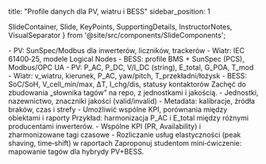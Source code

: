 title: "Profile danych dla PV, wiatru i BESS"
sidebar_position: 1

  SlideContainer, 
  Slide, 
  KeyPoints, 
  SupportingDetails, 
  InstructorNotes,
  VisualSeparator 
} from '@site/src/components/SlideComponents';

<SlideContainer>

<Slide title="🗂️ Profile danych — przegląd" type="info">

<KeyPoints title="📋 Standardy domenowe">
- PV: SunSpec/Modbus dla inwerterów, liczników, trackerów
- Wiatr: IEC 61400‑25, modele Logical Nodes
- BESS: profile BMS + SunSpec (PCS), Modbus/OPC UA
</KeyPoints>

<SupportingDetails title="🔧 Kluczowe tagi">
- PV: P_AC, P_DC, V/I_DC (string), E_total, G_POA, T_mod
- Wiatr: v_wiatru, kierunek, P_AC, yaw/pitch, T_przekładni/łożysk
- BESS: SoC/SoH, V_cell_min/max, ΔT, I_chg/dis, statusy kontaktorów
</SupportingDetails>

<InstructorNotes>
Zachęć do zbudowania „słownika tagów” na repo, z jednostkami i jakością.
</InstructorNotes>

</Slide>

<VisualSeparator type="technical" />

<Slide title="🧱 Minimalny wspólny model" type="tip">

<KeyPoints title="📋 Normalizacja">
- Jednostki, nazewnictwo, znaczniki jakości (valid/invalid)
- Metadata: kalibracje, źródła braków, czas i strefy
</KeyPoints>

<SupportingDetails title="🧩 Cel">
- Umożliwić wspólne KPI, porównania między obiektami i raporty
</SupportingDetails>

<InstructorNotes>
Przykład: harmonizacja P_AC i E_total między różnymi producentami inwerterów.
</InstructorNotes>

</Slide>

<VisualSeparator type="default" />

<Slide title="📈 Przykład zastosowania" type="success">

<KeyPoints title="📋 Case: PV + BESS">
- Wspólne KPI (PR, Availability) i zharmonizowane tagi czasowe
</KeyPoints>

<SupportingDetails title="🔍 Efekt">
- Rozliczanie usług elastyczności (peak shaving, time‑shift) w raportach
</SupportingDetails>

<InstructorNotes>
Zaproponuj studentom mini‑ćwiczenie: mapowanie tagów dla hybrydy PV+BESS.
</InstructorNotes>

</Slide>

</SlideContainer>


